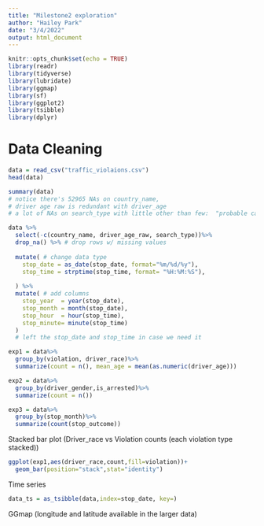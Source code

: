 ```yaml
---
title: "Milestone2 exploration"
author: "Hailey Park"
date: "3/4/2022"
output: html_document
---
```


```r
knitr::opts_chunk$set(echo = TRUE)
library(readr)
library(tidyverse)
library(lubridate)
library(ggmap)
library(sf)
library(ggplot2)
library(tsibble)
library(dplyr)
```

# Data Cleaning
```r
data = read_csv("traffic_violaions.csv")
head(data)
```

```r
summary(data) 
# notice there's 52965 NAs on country_name, 
# driver age raw is redundant with driver_age
# a lot of NAs on search_type with little other than few:  "probable cause, Incident to Arrest, Reasonable Suspicion ..
```

```r
data %>%
  select(-c(country_name, driver_age_raw, search_type))%>%
  drop_na() %>% # drop rows w/ missing values
  
  mutate( # change data type
    stop_date = as_date(stop_date, format="%m/%d/%y"),
    stop_time = strptime(stop_time, format= "%H:%M:%S"),
    
  ) %>%
  mutate( # add columns
    stop_year  = year(stop_date),
    stop_month = month(stop_date),
    stop_hour  = hour(stop_time),
    stop_minute= minute(stop_time)
  )
  # left the stop_date and stop_time in case we need it

```


```r
exp1 = data%>%
  group_by(violation, driver_race)%>%
  summarize(count = n(), mean_age = mean(as.numeric(driver_age)))

exp2 = data%>%
  group_by(driver_gender,is_arrested)%>%
  summarize(count = n())

exp3 = data%>%
  group_by(stop_month)%>%
  summarize(count(stop_outcome))
```

Stacked bar plot (Driver_race vs Violation counts (each violation type stacked))
```r
ggplot(exp1,aes(driver_race,count,fill=violation))+
  geom_bar(position="stack",stat="identity")
```

Time series 
```r
data_ts = as_tsibble(data,index=stop_date, key=)
```

GGmap (longitude and latitude available in the larger data)

